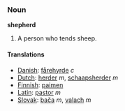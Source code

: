 ===Noun===
'''shepherd'''

# A person who tends sheep.

====Translations====
*[[Danish]]: [[fårehyrde]] ''c''
*[[Dutch]]: [[herder]] ''m'', [[schaapsherder]] ''m''
*[[Finnish]]: [[paimen]]
*[[Latin]]: [[pastor]] ''m''
*[[Slovak]]: [[bača]] ''m'', [[valach]] ''m''